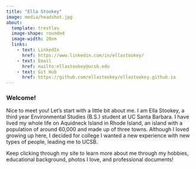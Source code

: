 ```yaml
---
title: "Ella Stookey"
image: media/headshot.jpg
about: 
  template: trestles
  image-shape: rounded
  image-width: 20em
  links: 
    - text: LinkedIn
      href: https://www.linkedin.com/in/ellastookey/
    - text: Email
      href: mailto:ellastookey@ucsb.edu
    - text: Git Hub
      href: https://github.com/ellastookey/ellastookey.github.io
---
```


### Welcome!

Nice to meet you! Let's start with a little bit about me. I am Ella Stookey, a third year Environmental Studies (B.S.) student at UC Santa Barbara. I have lived my whole life on Aquidneck Island in Rhode Island, an island with a population of around 60,000 and made up of three towns. Although I loved growing up here, I decided for college I wanted a new experience with new types of people, leading me to UCSB.

Keep clicking through my site to learn more about me through my hobbies, educational background, photos I love, and professional documents!
